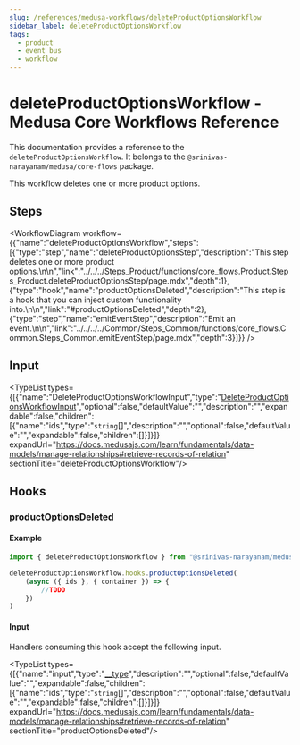 ```yaml
---
slug: /references/medusa-workflows/deleteProductOptionsWorkflow
sidebar_label: deleteProductOptionsWorkflow
tags:
  - product
  - event bus
  - workflow
---
```



# deleteProductOptionsWorkflow - Medusa Core Workflows Reference

This documentation provides a reference to the `deleteProductOptionsWorkflow`. It belongs to the `@srinivas-narayanam/medusa/core-flows` package.

This workflow deletes one or more product options.

## Steps

<WorkflowDiagram workflow={{"name":"deleteProductOptionsWorkflow","steps":[{"type":"step","name":"deleteProductOptionsStep","description":"This step deletes one or more product options.\n\n","link":"../../../Steps_Product/functions/core_flows.Product.Steps_Product.deleteProductOptionsStep/page.mdx","depth":1},{"type":"hook","name":"productOptionsDeleted","description":"This step is a hook that you can inject custom functionality into.\n\n","link":"#productOptionsDeleted","depth":2},{"type":"step","name":"emitEventStep","description":"Emit an event.\n\n","link":"../../../../Common/Steps_Common/functions/core_flows.Common.Steps_Common.emitEventStep/page.mdx","depth":3}]}} />

## Input

<TypeList types={[{"name":"DeleteProductOptionsWorkflowInput","type":"[DeleteProductOptionsWorkflowInput](../../../../types/core_flows.DeleteProductOptionsWorkflowInput/page.mdx)","optional":false,"defaultValue":"","description":"","expandable":false,"children":[{"name":"ids","type":"`string`[]","description":"","optional":false,"defaultValue":"","expandable":false,"children":[]}]}]} expandUrl="https://docs.medusajs.com/learn/fundamentals/data-models/manage-relationships#retrieve-records-of-relation" sectionTitle="deleteProductOptionsWorkflow"/>

## Hooks

### productOptionsDeleted

#### Example

```ts
import { deleteProductOptionsWorkflow } from "@srinivas-narayanam/medusa/core-flows"

deleteProductOptionsWorkflow.hooks.productOptionsDeleted(
	(async ({ ids }, { container }) => {
		//TODO
	})
)
```

#### Input

Handlers consuming this hook accept the following input.

<TypeList types={[{"name":"input","type":"[__type](../../../core_flows.Product.Workflows_Product/page.mdx#__type-16)","description":"","optional":false,"defaultValue":"","expandable":false,"children":[{"name":"ids","type":"`string`[]","description":"","optional":false,"defaultValue":"","expandable":false,"children":[]}]}]} expandUrl="https://docs.medusajs.com/learn/fundamentals/data-models/manage-relationships#retrieve-records-of-relation" sectionTitle="productOptionsDeleted"/>
